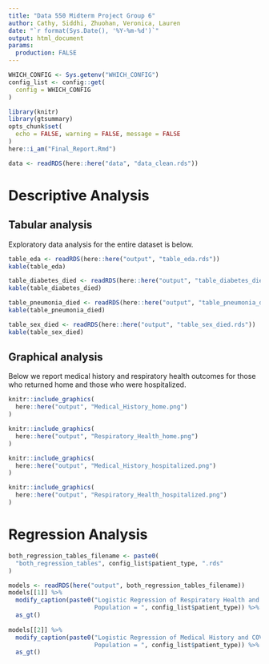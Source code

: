 ```yaml
---
title: "Data 550 Midterm Project Group 6"
author: Cathy, Siddhi, Zhuohan, Veronica, Lauren
date: "`r format(Sys.Date(), '%Y-%m-%d')`"
output: html_document
params:
  production: FALSE
---
```

```r
WHICH_CONFIG <- Sys.getenv("WHICH_CONFIG")
config_list <- config::get(
  config = WHICH_CONFIG
)
```

```r
library(knitr)
library(gtsummary)
opts_chunk$set(
  echo = FALSE, warning = FALSE, message = FALSE
)
here::i_am("Final_Report.Rmd")
```

```r
data <- readRDS(here::here("data", "data_clean.rds"))
```

# Descriptive Analysis

## Tabular analysis

Exploratory data analysis for the entire dataset is below.

```r
table_eda <- readRDS(here::here("output", "table_eda.rds"))
kable(table_eda)

table_diabetes_died <- readRDS(here::here("output", "table_diabetes_died.rds"))
kable(table_diabetes_died)

table_pneumonia_died <- readRDS(here::here("output", "table_pneumonia_died.rds"))
kable(table_pneumonia_died)

table_sex_died <- readRDS(here::here("output", "table_sex_died.rds"))
kable(table_sex_died)
```

## Graphical analysis

Below we report medical history and respiratory health outcomes for those who returned home and those who were hospitalized.

```r
knitr::include_graphics(
  here::here("output", "Medical_History_home.png")
)

knitr::include_graphics(
  here::here("output", "Respiratory_Health_home.png")
)

knitr::include_graphics(
  here::here("output", "Medical_History_hospitalized.png")
)

knitr::include_graphics(
  here::here("output", "Respiratory_Health_hospitalized.png")
)

```

# Regression Analysis

```r
both_regression_tables_filename <- paste0(
  "both_regression_tables", config_list$patient_type, ".rds"
)

models <- readRDS(here("output", both_regression_tables_filename))
models[[1]] %>% 
  modify_caption(paste0("Logistic Regression of Respiratory Health and COVID Diagnosis, 
                        Population = ", config_list$patient_type)) %>%
  as_gt()
  
models[[2]] %>% 
  modify_caption(paste0("Logistic Regression of Medical History and COVID Diagnosis, 
                        Population = ", config_list$patient_type)) %>%
  as_gt()
```


